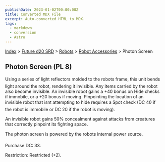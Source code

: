 ```yaml
---
publishDate: 2023-01-02T00:00:00Z
title: Converted MDX File
excerpt: Auto-converted HTML to MDX.
tags:
  - markdown
  - conversion
  - Astro
---
```






[Index](-index) > [Future d20 SRD](future-d20-srd-index) > [Robots](future-d20-srd-robots-index) > [Robot Accessories](future-d20-srd-robots-robot-accessories-index) > Photon Screen




## Photon Screen (PL 8)


Using a series of light reflectors molded to the robots frame, this unit bends light around the robot, rendering it invisible. Any items carried by the robot also become invisible. An invisible robot gains a +40 bonus on Hide checks if immobile, or a +20 bonus if moving. Pinpointing the location of an invisible robot that isnt attempting to hide requires a Spot check (DC 40 if the robot is immobile or DC 20 if the robot is moving).


An invisible robot gains 50% concealment against attacks from creatures that correctly pinpoint its fighting space.


The photon screen is powered by the robots internal power source.


Purchase DC: 33.


Restriction: Restricted (+2).




